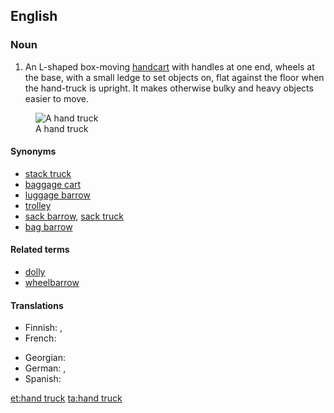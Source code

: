 ==English==

===Noun===
{{en-noun|head=[[hand]] [[truck]]}}
{{wikipedia}}

# An L-shaped box-moving [[handcart]] with handles at one end, wheels at the base, with a small ledge to set objects on, flat against the floor when the hand-truck is upright. It makes otherwise bulky and heavy objects easier to move.

[[Image:Handtruck.JPG|thumb|A hand truck]]

====Synonyms====
* [[stack truck]]
* [[baggage cart]]
* [[luggage barrow]]
* [[trolley]] {{qualifier|United Kingdom}}
* [[sack barrow]], [[sack truck]] {{qualifier|United Kingdom}}
* [[bag barrow]] {{qualifier|New Zealand}}

====Related terms====
* [[dolly]]
* [[wheelbarrow]]

====Translations====
{{trans-top|box-moving handcart}}
* Finnish: {{t|fi|nokkakärry}}, {{t|fi|pakettikärry}}
* French: {{t+|fr|diable|m}}
{{trans-mid}}
* Georgian: {{t|ka|ურიკა|sc=Geor}}
* German: {{t+|de|Sackkarre|f}}, {{t|de|Sackrodel|f}}
* Spanish: {{t|es|diablito|m}}
{{trans-bottom}}

[[et:hand truck]]
[[ta:hand truck]]